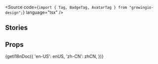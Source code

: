 
<Meta of={TagStories} />

<Title>
  <FormattedMessage id="tag-docs-title" />
</Title>
<p>
  <FormattedMessage id="tag-docs-desc" />
</p>

<Source
  code={`import { Tag, BadgeTag, AvatarTag } from "growingio-design";`}
  language="tsx"
/>

## Stories

<h3 id="basic">
  <FormattedMessage id="tag-docs-basic-title" />
</h3>
<p>
  <FormattedMessage id="tag-docs-basic-desc" />
</p>
<Canvas of={TagStories.Basic} />

<h3 id="close">
  <FormattedMessage id="tag-docs-close-title" />
</h3>
<p>
  <FormattedMessage id="tag-docs-close-desc" />
</p>
<Canvas of={TagStories.Close} />

<h3 id="check">
  <FormattedMessage id="tag-docs-check-title" />
</h3>
<p>
  <FormattedMessage id="tag-docs-check-desc" />
</p>
<Canvas of={TagStories.Check} />

<h3 id="type">
  <FormattedMessage id="tag-docs-type-title" />
</h3>
<p>
  <FormattedMessage id="tag-docs-type-desc" />
</p>
<Canvas of={TagStories.Type} />

<h3 id="disabled">
  <FormattedMessage id="tag-docs-disabled-title" />
</h3>
<p>
  <FormattedMessage id="tag-docs-disabled-desc" />
</p>
<Canvas of={TagStories.Disabled} />

<h3 id="color">
  <FormattedMessage id="tag-docs-color-title" />
</h3>
<p>
  <FormattedMessage id="tag-docs-color-desc" />
</p>
<Canvas of={TagStories.Color} />

<h3 id="active">
  <FormattedMessage id="tag-docs-active-title" />
</h3>
<p>
  <FormattedMessage id="tag-docs-active-desc" />
</p>
<Canvas of={TagStories.Active} />

<h3 id="size">
  <FormattedMessage id="tag-docs-size-title" />
</h3>
<p>
  <FormattedMessage id="tag-docs-size-desc" />
</p>
<Canvas of={TagStories.Size} />

<h3 id="close-async">
  <FormattedMessage id="tag-docs-close-async-title" />
</h3>
<p>
  <FormattedMessage id="tag-docs-close-async-desc" />
</p>
<Canvas of={TagStories.CloseAsync} />

<h3 id="icon">
  <FormattedMessage id="tag-docs-icon-title" />
</h3>
<p>
  <FormattedMessage id="tag-docs-icon-desc" />
</p>
<Canvas of={TagStories.Icon} />

<h3 id="bordered">
  <FormattedMessage id="tag-docs-bordered-title" />
</h3>
<p>
  <FormattedMessage id="tag-docs-bordered-desc" />
</p>
<Canvas of={TagStories.Bordered} />

<h3 id="badge-tag">
  <FormattedMessage id="tag-docs-badge-tag-title" />
</h3>
<p>
  <FormattedMessage id="tag-docs-badge-tag-desc" />
</p>
<Canvas of={TagStories.BadgeTagBasic} />

<h3 id="avatar-tag">
  <FormattedMessage id="tag-docs-avatar-tag-title" />
</h3>
<p>
  <FormattedMessage id="tag-docs-avatar-tag-desc" />
</p>
<Canvas of={TagStories.AvatarTagBasic} />

## Props

<Markdown>
  {getI18nDoc({
    'en-US': enUS,
    'zh-CN': zhCN,
  })}
</Markdown>
